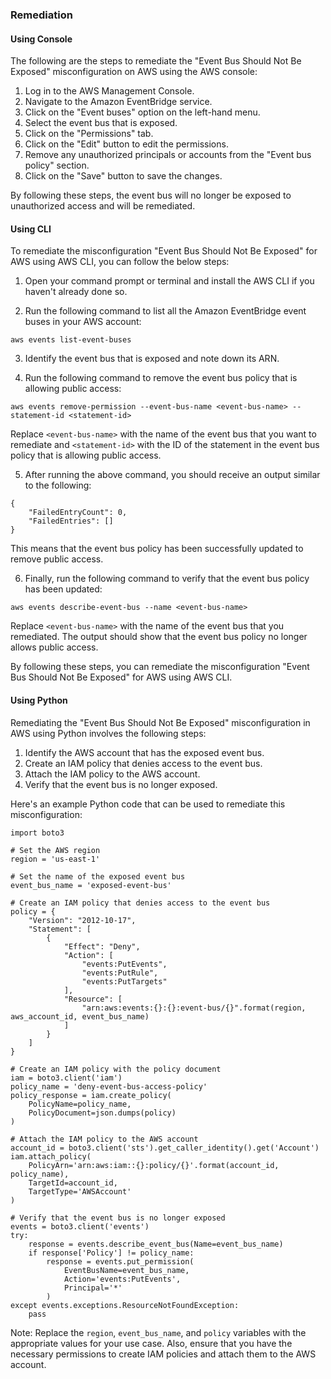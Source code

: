 ### Remediation

#### Using Console

The following are the steps to remediate the "Event Bus Should Not Be Exposed" misconfiguration on AWS using the AWS console:

1. Log in to the AWS Management Console.
2. Navigate to the Amazon EventBridge service.
3. Click on the "Event buses" option on the left-hand menu.
4. Select the event bus that is exposed.
5. Click on the "Permissions" tab.
6. Click on the "Edit" button to edit the permissions.
7. Remove any unauthorized principals or accounts from the "Event bus policy" section.
8. Click on the "Save" button to save the changes.

By following these steps, the event bus will no longer be exposed to unauthorized access and will be remediated.

#### Using CLI

To remediate the misconfiguration "Event Bus Should Not Be Exposed" for AWS using AWS CLI, you can follow the below steps:

1. Open your command prompt or terminal and install the AWS CLI if you haven't already done so.

2. Run the following command to list all the Amazon EventBridge event buses in your AWS account:

```
aws events list-event-buses
```

3. Identify the event bus that is exposed and note down its ARN.

4. Run the following command to remove the event bus policy that is allowing public access:

```
aws events remove-permission --event-bus-name <event-bus-name> --statement-id <statement-id>
```

Replace `<event-bus-name>` with the name of the event bus that you want to remediate and `<statement-id>` with the ID of the statement in the event bus policy that is allowing public access.

5. After running the above command, you should receive an output similar to the following:

```
{
    "FailedEntryCount": 0,
    "FailedEntries": []
}
```

This means that the event bus policy has been successfully updated to remove public access.

6. Finally, run the following command to verify that the event bus policy has been updated:

```
aws events describe-event-bus --name <event-bus-name>
```

Replace `<event-bus-name>` with the name of the event bus that you remediated. The output should show that the event bus policy no longer allows public access.

By following these steps, you can remediate the misconfiguration "Event Bus Should Not Be Exposed" for AWS using AWS CLI.

#### Using Python

Remediating the "Event Bus Should Not Be Exposed" misconfiguration in AWS using Python involves the following steps:

1. Identify the AWS account that has the exposed event bus.
2. Create an IAM policy that denies access to the event bus.
3. Attach the IAM policy to the AWS account.
4. Verify that the event bus is no longer exposed.

Here's an example Python code that can be used to remediate this misconfiguration:

```
import boto3

# Set the AWS region
region = 'us-east-1'

# Set the name of the exposed event bus
event_bus_name = 'exposed-event-bus'

# Create an IAM policy that denies access to the event bus
policy = {
    "Version": "2012-10-17",
    "Statement": [
        {
            "Effect": "Deny",
            "Action": [
                "events:PutEvents",
                "events:PutRule",
                "events:PutTargets"
            ],
            "Resource": [
                "arn:aws:events:{}:{}:event-bus/{}".format(region, aws_account_id, event_bus_name)
            ]
        }
    ]
}

# Create an IAM policy with the policy document
iam = boto3.client('iam')
policy_name = 'deny-event-bus-access-policy'
policy_response = iam.create_policy(
    PolicyName=policy_name,
    PolicyDocument=json.dumps(policy)
)

# Attach the IAM policy to the AWS account
account_id = boto3.client('sts').get_caller_identity().get('Account')
iam.attach_policy(
    PolicyArn='arn:aws:iam::{}:policy/{}'.format(account_id, policy_name),
    TargetId=account_id,
    TargetType='AWSAccount'
)

# Verify that the event bus is no longer exposed
events = boto3.client('events')
try:
    response = events.describe_event_bus(Name=event_bus_name)
    if response['Policy'] != policy_name:
        response = events.put_permission(
            EventBusName=event_bus_name,
            Action='events:PutEvents',
            Principal='*'
        )
except events.exceptions.ResourceNotFoundException:
    pass
```

Note: Replace the `region`, `event_bus_name`, and `policy` variables with the appropriate values for your use case. Also, ensure that you have the necessary permissions to create IAM policies and attach them to the AWS account.

